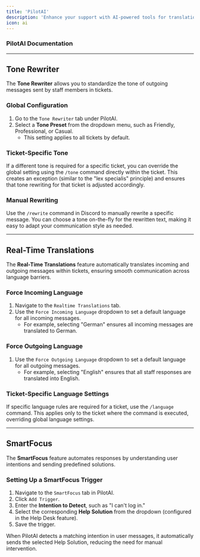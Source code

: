 ```yaml
---
title: 'PilotAI'
description: 'Enhance your support with AI-powered tools for translations, tone rewriting, and automation.'
icon: ai
---
```


### PilotAI Documentation
---

## Tone Rewriter

The **Tone Rewriter** allows you to standardize the tone of outgoing messages sent by staff members in tickets.

### Global Configuration

1. Go to the `Tone Rewriter` tab under PilotAI.
2. Select a **Tone Preset** from the dropdown menu, such as Friendly, Professional, or Casual.
   - This setting applies to all tickets by default.

### Ticket-Specific Tone

If a different tone is required for a specific ticket, you can override the global setting using the `/tone` command directly within the ticket. This creates an exception (similar to the "lex specialis" principle) and ensures that tone rewriting for that ticket is adjusted accordingly.

### Manual Rewriting

Use the `/rewrite` command in Discord to manually rewrite a specific message. You can choose a tone on-the-fly for the rewritten text, making it easy to adapt your communication style as needed.


---

## Real-Time Translations

The **Real-Time Translations** feature automatically translates incoming and outgoing messages within tickets, ensuring smooth communication across language barriers.

### Force Incoming Language

1. Navigate to the `Realtime Translations` tab.
2. Use the `Force Incoming Language` dropdown to set a default language for all incoming messages.
   - For example, selecting "German" ensures all incoming messages are translated to German.

### Force Outgoing Language

1. Use the `Force Outgoing Language` dropdown to set a default language for all outgoing messages.
   - For example, selecting "English" ensures that all staff responses are translated into English.

### Ticket-Specific Language Settings

If specific language rules are required for a ticket, use the `/language` command. This applies only to the ticket where the command is executed, overriding global language settings.

---

## SmartFocus

The **SmartFocus** feature automates responses by understanding user intentions and sending predefined solutions.

### Setting Up a SmartFocus Trigger

1. Navigate to the `SmartFocus` tab in PilotAI.
2. Click `Add Trigger`.
3. Enter the **Intention to Detect**, such as "I can't log in."
4. Select the corresponding **Help Solution** from the dropdown (configured in the Help Desk feature).
5. Save the trigger.

When PilotAI detects a matching intention in user messages, it automatically sends the selected Help Solution, reducing the need for manual intervention.